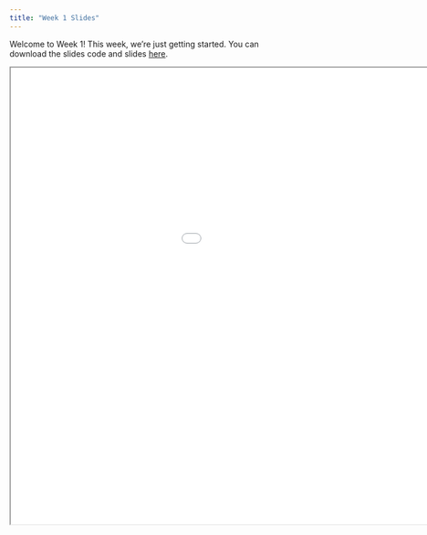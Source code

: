 ```yaml
---
title: "Week 1 Slides"
---
```


Welcome to Week 1! This week, we're just getting started. You can download the slides code and slides [here](https://github.com/emoriebeck/psc290-data-FQ23/raw/main/04-workshops/01-week1-intro/week1-slides.zip). 

<div>

```{=html}
<iframe class="slide-deck" src="/slides/01-week1-slides-code.html" width="1200" height="800"></iframe>
```

</div>
